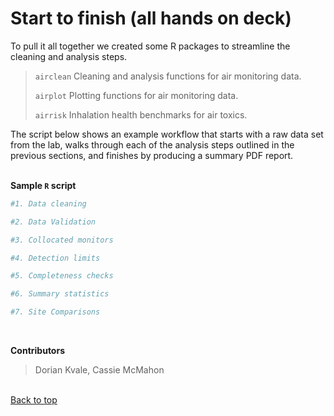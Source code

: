 # Start to finish (all hands on deck) {#start-finish}


To pull it all together we created some R packages to streamline the cleaning and analysis steps. 


> `airclean`   Cleaning and analysis functions for air monitoring data. 
>
> `airplot`    Plotting functions for air monitoring data.
>
> `airrisk`    Inhalation health benchmarks for air toxics.


The script below shows an example workflow that starts with a raw data set from the lab, walks through each of the analysis steps outlined in the previous sections, and finishes by producing a summary PDF report. 

<br> __Sample `R` script__  
```r


#1. Data cleaning

#2. Data Validation

#3. Collocated monitors

#4. Detection limits

#5. Completeness checks

#6. Summary statistics

#7. Site Comparisons



```


<br> __Contributors__   

> Dorian Kvale, Cassie McMahon 


<br> [Back to top](#start-finish)


